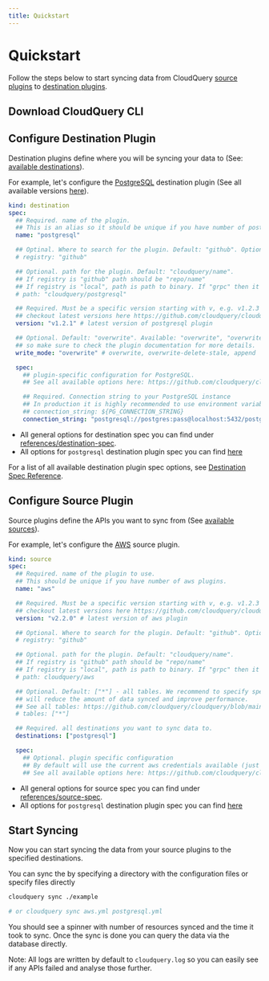 ```yaml
---
title: Quickstart
---
```



# Quickstart

Follow the steps below to start syncing data from CloudQuery [source plugins](./plugins/sources) to [destination plugins](./plugins/destinations).

## Download CloudQuery CLI

<DownloadSection/>

## Configure Destination Plugin

Destination plugins define where you will be syncing your data to (See: [available destinations](./plugins/destinations)).

For example, let's configure the [PostgreSQL](https://github.com/cloudquery/cloudquery/tree/main/plugins/destination/postgresql) destination plugin
(See all available versions [here](https://github.com/cloudquery/cloudquery/releases?q=plugins-destination-postgresql&expanded=true)).

```yaml copy
kind: destination
spec:
  ## Required. name of the plugin.
  ## This is an alias so it should be unique if you have number of postgresql destinatino plugins.
  name: "postgresql"

  ## Optinal. Where to search for the plugin. Default: "github". Options: "github", "local", "grpc"
  # registry: "github"

  ## Optional. path for the plugin. Default: "cloudquery/name".
  ## If registry is "github" path should be "repo/name"
  ## If registry is "local", path is path to binary. If "grpc" then it should be address of the plugin (usually useful in debug).
  # path: "cloudquery/postgresql"

  ## Required. Must be a specific version starting with v, e.g. v1.2.3
  ## checkout latest versions here https://github.com/cloudquery/cloudquery/releases?q=plugins-destination-postgresql&expanded=true
  version: "v1.2.1" # latest version of postgresql plugin

  ## Optional. Default: "overwrite". Available: "overwrite", "overwrite-delete-stale", "append". Not all modes are supported by all plugins,
  ## so make sure to check the plugin documentation for more details.
  write_mode: "overwrite" # overwrite, overwrite-delete-stale, append

  spec:
    ## plugin-specific configuration for PostgreSQL.
    ## See all available options here: https://github.com/cloudquery/cloudquery/tree/main/plugins/destination/postgresql#postgresql-spec

    ## Required. Connection string to your PostgreSQL instance
    ## In production it is highly recommended to use environment variable expansion
    ## connection_string: ${PG_CONNECTION_STRING}
    connection_string: "postgresql://postgres:pass@localhost:5432/postgres?sslmode=disable"
```

- All general options for destination spec you can find under [references/destination-spec](/docs/reference/destination-spec).
- All options for `postgresql` destination plugin spec you can find [here](https://github.com/cloudquery/cloudquery/tree/main/plugins/destination/postgresql#postgresql-spec)

For a list of all available destination plugin spec options, see [Destination Spec Reference](/docs/reference/destination-spec).

## Configure Source Plugin

Source plugins define the APIs you want to sync from (See [available sources](./plugins/sources)).

For example, let's configure the [AWS](https://github.com/cloudquery/cloudquery/tree/main/plugins/source/aws) source plugin.

```yaml copy
kind: source
spec:
  ## Required. name of the plugin to use.
  ## This should be unique if you have number of aws plugins.
  name: "aws"

  ## Required. Must be a specific version starting with v, e.g. v1.2.3
  ## checkout latest versions here https://github.com/cloudquery/cloudquery/releases?q=plugins-source-aws&expanded=true
  version: "v2.2.0" # latest version of aws plugin

  ## Optional. Where to search for the plugin. Default: "github". Options: "github", "local", "grpc"
  # registry: "github"

  ## Optional. path for the plugin. Default: "cloudquery/name".
  ## If registry is "github" path should be "repo/name"
  ## If registry is "local", path is path to binary. If "grpc" then it should be address of the plugin (usually useful in debug).
  # path: cloudquery/aws

  ## Optional. Default: ["*"] - all tables. We recommend to specify specific tables that you need to sync as this
  ## will reduce the amount of data synced and improve performance.
  ## See all tables: https://github.com/cloudquery/cloudquery/blob/main/plugins/source/aws/docs/tables/README.md
  # tables: ["*"]

  ## Required. all destinations you want to sync data to.
  destinations: ["postgresql"]

  spec:
    ## Optional. plugin specific configuration
    ## By default will use the current aws credentials available (just like AWS CLI)
    ## See all available options here: https://github.com/cloudquery/cloudquery/blob/main/plugins/source/aws/docs/configuration.md
```

- All general options for source spec you can find under [references/source-spec](/docs/reference/source-spec).
- All options for `postgresql` destination plugin spec you can find [here](https://github.com/cloudquery/cloudquery/blob/main/plugins/source/aws/docs/configuration.md)

## Start Syncing

Now you can start syncing the data from your source plugins to the specified destinations.

You can sync the by specifying a directory with the configuration files or specify files directly

```bash copy
cloudquery sync ./example

# or cloudquery sync aws.yml postgresql.yml
```

You should see a spinner with number of resources synced and the time it took to sync.
Once the sync is done you can query the data via the database directly.

Note: All logs are written by default to `cloudquery.log` so you can easily see if any APIs failed and analyse those further.

